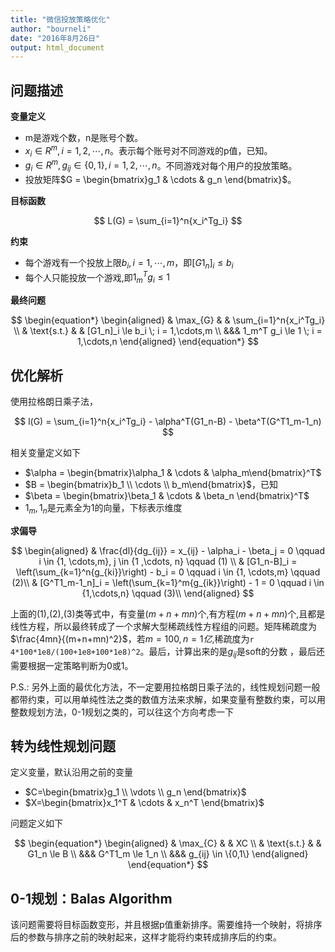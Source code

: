 ```yaml
---
title: "微信投放策略优化"
author: "bourneli"
date: "2016年8月26日"
output: html_document
---
```


## 问题描述

**变量定义**

* m是游戏个数，n是账号个数。
* $x_i \in R^m, i = 1,2,\cdots,n$。表示每个账号对不同游戏的p值，已知。
* $g_i \in R^m, g_{ij} \in \{0,1\}, i = 1,2,\cdots,n$。不同游戏对每个用户的投放策略。
* 投放矩阵$G = \begin{bmatrix}g_1 &  \cdots & g_n \end{bmatrix}$。

**目标函数**

$$
L(G) = \sum_{i=1}^n{x_i^Tg_i}
$$


**约束**

* 每个游戏有一个投放上限$b_i, i= 1, \cdots, m$，即$[G1_n]_i \le b_i$
* 每个人只能投放一个游戏,即$1_m^T g_i \le 1$

**最终问题**

$$
  \begin{equation*}
    \begin{aligned}
    & \max_{G} 
    & & \sum_{i=1}^n{x_i^Tg_i} \\
    & \text{s.t.}
    & & [G1_n]_i \le b_i \; i = 1,\cdots,m  \\
    &&& 1_m^T g_i \le 1 \; i  = 1,\cdots,n
    \end{aligned}
  \end{equation*}
$$


## 优化解析

使用拉格朗日乘子法，

$$
  l(G) = \sum_{i=1}^n{x_i^Tg_i} - \alpha^T(G1_n-B) - \beta^T(G^T1_m-1_n)
$$

相关变量定义如下

* $\alpha = \begin{bmatrix}\alpha_1 & \cdots & \alpha_m\end{bmatrix}^T$
* $B = \begin{bmatrix}b_1 \\ \cdots \\ b_m\end{bmatrix}$，已知
* $\beta = \begin{bmatrix}\beta_1 & \cdots & \beta_n \end{bmatrix}^T$
* $1_m,1_n$是元素全为1的向量，下标表示维度

**求偏导**


$$
  \begin{aligned}
    & \frac{dl}{dg_{ij}} = x_{ij} - \alpha_i - \beta_j = 0 \qquad i \in {1, \cdots,m}, j \in {1 ,\cdots, n} \qquad (1) \\
    & [G1_n-B]_i = \left(\sum_{k=1}^n{g_{ki}}\right) - b_i = 0 \qquad i \in {1, \cdots,m} \qquad (2)\\
    & [G^T1_m-1_n]_i = \left(\sum_{k=1}^m{g_{ik}}\right) - 1 = 0 \qquad i \in {1,\cdots,n} \qquad (3)\\
  \end{aligned}
$$


上面的(1),(2),(3)类等式中，有变量$(m+n+mn)$个,有方程$(m+n+mn)$个,且都是线性方程，所以最终转成了一个求解大型稀疏线性方程组的问题。矩阵稀疏度为$\frac{4mn}{(m+n+mn)^2}$，若$m=100,n=1亿$,稀疏度为`r 4*100*1e8/(100+1e8+100*1e8)^2`。最后，计算出来的是$g_{ij}$是soft的分数 ，最后还需要根据一定策略判断为0或1。





P.S.: 另外上面的最优化方法，不一定要用拉格朗日乘子法的，线性规划问题一般都带约束，可以用单纯性法之类的数值方法来求解，如果变量有整数约束，可以用整数规划方法，0-1规划之类的，可以往这个方向考虑一下


## 转为线性规划问题

定义变量，默认沿用之前的变量

* $C=\begin{bmatrix}g_1 \\ \vdots \\ g_n \end{bmatrix}$
* $X=\begin{bmatrix}x_1^T & \cdots & x_n^T \end{bmatrix}$

问题定义如下


$$
  \begin{equation*}
    \begin{aligned}
    & \max_{C}
    & & XC \\
    & \text{s.t.}
    & & G1_n \le B \\
    &&& G^T1_m \le 1_n \\
    &&& g_{ij} \in \{0,1\}
    \end{aligned}
  \end{equation*}
$$


## 0-1规划：Balas Algorithm

该问题需要将目标函数变形，并且根据p值重新排序。需要维持一个映射，将排序后的参数与排序之前的映射起来，这样才能将约束转成排序后的约束。


